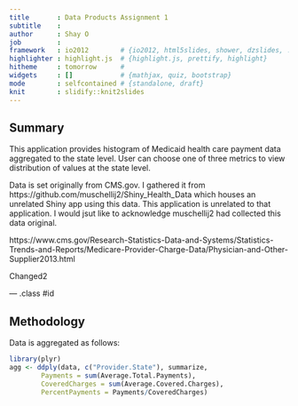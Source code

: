 ```yaml
---
title       : Data Products Assignment 1
subtitle    : 
author      : Shay O
job         : 
framework   : io2012        # {io2012, html5slides, shower, dzslides, ...}
highlighter : highlight.js  # {highlight.js, prettify, highlight}
hitheme     : tomorrow      # 
widgets     : []            # {mathjax, quiz, bootstrap}
mode        : selfcontained # {standalone, draft}
knit        : slidify::knit2slides
---
```


## Summary

This application provides histogram of Medicaid health care payment data aggregated to the state level. User can choose one of three metrics to view distribution of values at the state level.

Data is set originally from CMS.gov. I gathered it from https://github.com/muschellij2/Shiny_Health_Data which houses an unrelated Shiny app using this data. This application is unrelated to that application. I would jsut like to acknowledge muschellij2 had collected this data original.

https://www.cms.gov/Research-Statistics-Data-and-Systems/Statistics-Trends-and-Reports/Medicare-Provider-Charge-Data/Physician-and-Other-Supplier2013.html

Changed2

--- .class #id 

## Methodology

Data is aggregated as follows:
```r
library(plyr)
agg <- ddply(data, c("Provider.State"), summarize, 
        Payments = sum(Average.Total.Payments),              
        CoveredCharges = sum(Average.Covered.Charges),
        PercentPayments = Payments/CoveredCharges)
```


